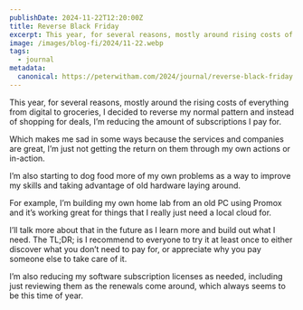 ```yaml
---
publishDate: 2024-11-22T12:20:00Z
title: Reverse Black Friday
excerpt: This year, for several reasons, mostly around rising costs of everything, I decided to reverse my normal pattern and instead of shopping, I’m reducing.
image: /images/blog-fi/2024/11-22.webp
tags:
  - journal
metadata:
  canonical: https://peterwitham.com/2024/journal/reverse-black-friday
---
```

This year, for several reasons, mostly around the rising costs of everything from digital to groceries, I decided to reverse my normal pattern and instead of shopping for deals, I’m reducing the amount of subscriptions I pay for.

Which makes me sad in some ways because the services and companies are great, I’m just not getting the return on them through my own actions or in-action.

I’m also starting to dog food more of my own problems as a way to improve my skills and taking advantage of old hardware laying around.

For example, I’m building my own home lab from an old PC using Promox and it’s working great for things that I really just need a local cloud for.

I’ll talk more about that in the future as I learn more and build out what I need. The TL;DR; is I recommend to everyone to try it at least once to either discover what you don’t need to pay for, or appreciate why you pay someone else to take care of it.

I’m also reducing my software subscription licenses as needed, including just reviewing them as the renewals come around, which always seems to be this time of year.
